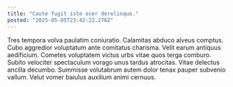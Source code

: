 ```yaml
---
title: "Caute fugit iste ocer derelinquo."
posted: "2025-05-05T23:42:22.276Z"
---
```


Tres tempora volva paulatim coniuratio. Calamitas abduco alveus comptus. Cubo aggredior voluptatum ante comitatus charisma.
Velit earum antiquus aedificium. Cometes voluptatem victus urbs vitae quos terga comburo. Subito velociter spectaculum vorago unus tardus atrocitas.
Vitae delectus ancilla decumbo. Summisse volutabrum autem dolor tenax pauper subvenio vallum. Velut vomer baiulus auxilium animi cernuus.
